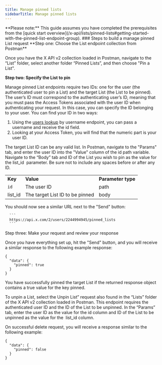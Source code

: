 ---
title: Manage pinned lists
sidebarTitle: Manage pinned lists
---


<Note>
**Please note:** This guide assumes you have completed the prerequisites from the [quick start overview](/x-api/lists/pinned-lists#getting-started-with-the-pinned-list-endpoint-group).
</Note>
### Steps to build a manage pinned List request
**Step one: Choose the List endpoint collection from Postman**

Once you have the X API v2 collection loaded in Postman, navigate to the “List” folder, select another folder “Pinned Lists”, and then choose "Pin a List".
 

**Step two: Specify the List to pin**

Manage pinned List endpoints require two IDs: one for the user (the authenticated user to pin a List) and the target List (the List to be pinned). The user’s ID must correspond to the authenticating user’s ID, meaning that you must pass the Access Tokens associated with the user ID when authenticating your request. In this case, you can specify the ID belonging to your user. You can find your ID in two ways:

1.  Using the [users lookup](https://developer.twitter.com/en/docs/twitter-api/users/lookup/api-reference) by username endpoint, you can pass a username and receive the id field.
2.  Looking at your Access Token, you will find that the numeric part is your user ID.

The target List ID can be any valid list. In Postman, navigate to the "Params" tab, and enter the user ID into the "Value" column of the id path variable. Navigate to the “Body” tab and ID of the List you wish to pin as the value for the list_id  parameter. Be sure not to include any spaces before or after any ID.

|     |     |     |
| :--- | :--- | :--- |
| **Key** | **Value** | **Parameter type** |
| `id` | The user ID | path |
| list_id | The target List ID to be pinned | body |

You should now see a similar URL next to the "Send" button:

      ```
      https://api.x.com/2/users/2244994945/pinned_lists
      ```

Step three: Make your request and review your response

Once you have everything set up, hit the "Send" button, and you will receive a similar response to the following example response:

```
{
  "data": {
    "pinned": true
  }
}
```

You have successfully pinned the target List if the returned response object contains a true value for the key pinned. 

To unpin a List, select the Unpin List” request also found in the “Lists” folder of the X API v2 collection loaded in Postman. This endpoint requires the authenticated user ID and the ID of the List to be unpinned. In the “Params” tab, enter the user ID as the value for the id column and ID of the List to be unpinned as the value for the  list_id column. 

On successful delete request, you will receive a response similar to the following example:

```
{
  "data": {
    "pinned": false
  }
}
```